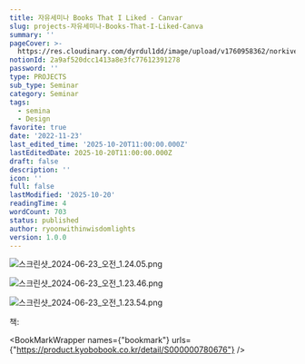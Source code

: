 ```yaml
---
title: 자유세미나 Books That I Liked - Canvar
slug: projects-자유세미나-Books-That-I-Liked-Canva
summary: ''
pageCover: >-
  https://res.cloudinary.com/dyrdul1dd/image/upload/v1760958362/norkive-notion-images/png_1760958362515_RTFfODRfOD.webp?format=webp&quality=90
notionId: 2a9af520dcc1413a8e3fc77612391278
password: ''
type: PROJECTS
sub_type: Seminar
category: Seminar
tags:
  - semina
  - Design
favorite: true
date: '2022-11-23'
last_edited_time: '2025-10-20T11:00:00.000Z'
lastEditedDate: 2025-10-20T11:00:00.000Z
draft: false
description: ''
icon: ''
full: false
lastModified: '2025-10-20'
readingTime: 4
wordCount: 703
status: published
author: ryoonwithinwisdomlights
version: 1.0.0
---
```


![스크린샷_2024-06-23_오전_1.24.05.png](https://res.cloudinary.com/dyrdul1dd/image/upload/v1760958359/norkive-notion-images/png_1760958358886_RTFfODRfOD.webp?format=webp&quality=85)


![스크린샷_2024-06-23_오전_1.23.46.png](https://res.cloudinary.com/dyrdul1dd/image/upload/v1760958360/norkive-notion-images/png_1760958360241_RTFfODRfOD.webp?format=webp&quality=85)


![스크린샷_2024-06-23_오전_1.23.54.png](https://res.cloudinary.com/dyrdul1dd/image/upload/v1760958361/norkive-notion-images/png_1760958361389_RTFfODRfOD.webp?format=webp&quality=85)


책: 


<BookMarkWrapper names={"bookmark"} urls={"https://product.kyobobook.co.kr/detail/S000000780676"} />

